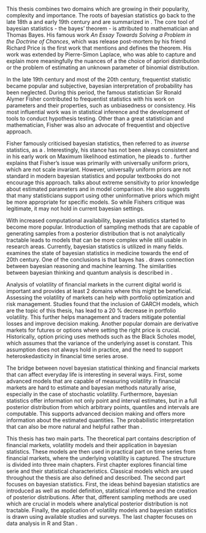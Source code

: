 This thesis combines two domains which are growing in their popularity, complexity and importance. The roots of bayesian statistics go back to the
late 18th a and early 19th century and are summarized in \parencite{Hebak2013_StatistickeMysleniNastroje}. The core tool of bayesian statistics -
the bayes' theorem - is attributed to mathematician and Thomas Bayes. His famous work *An Essay Towards Solving a Problem in the Doctrine of Chances*, which was release post-mortem by his friend Richard Price is the first work that mentions and defines the theorem. His work was extended by Pierre-Simon Laplace, who was able to capture and explain more meaningfully the nuances of a the choice of apriori distribution or the problem of estimating an 
unknown parameter of binomial distribution.

In the late 19th century and most of the 20th century, frequentist statistic became popular and subjective, bayesian interpretation of probability
has been neglected. During this period, the famous statistician Sir Ronald Alymer Fisher contributed to frequentist statistics with his work on
parameters and their properties, such as unbiasedness or consistency. His most influential work was in statistical inference and the development
of tools to conduct hypothesis testing. Other than a great statistician and mathematician, Fisher was also an advocate of frequentist and objective
approach.

Fisher famously criticised bayesian statistics, then referred to as *inverse* statistics, as a *\enquote{
inverse probability, which like an impenetrable jungle arrests progress towards precision of statistical concepts}*. Interestingly, his stance
has not been always consistent and in his early work on Maximum likelihood estimation, he pleads to *\enquote{
to having based his argument upon the principle of inverse probability}*. \parencite{Zabell2022_FisherBayesPredictive} further
explains that Fisher's issue was primarily with universally uniform priors, which are not scale invariant. However, universally uniform
priors are not standard in modern bayesian statistics and popular textbooks do not encourage this approach. 
\parencite[Chap. 10.6]{Kruschke2015_DoingBayesianData} talks about extreme sensitivity to prior knowledge about estimated
parameters and in model comparison. He also suggests that many statisticians support using other uninformative priors which
might be more appropriate for specific models. So while Fishers critique was legitimate, it may not hold in current bayesian settings.

With increased computational availability, bayesian statistics started to become more popular. Introduction of sampling methods that 
are capable of generating samples from a posterior distribution that is not analytically tractable leads to models that can be more complex
while still usable in research areas. Currently, bayesian statistics is utilized in many fields. \parencite{Ashby2006_BayesianStatisticsMedicine}
examines the state of bayesian statistics in medicine towards the end of 20th century. One of the conclusions is that bayes has *\enquote{now permeated all the major areas of medical statistics, including clinical trials, epidemiology, meta-analyses and evidence synthesis, spatial modelling, longitudinal modelling, survival modelling, molecular genetics and decision-making}*. \parencite{Barber2012_BayesianReasoningMachine} draws connection
between bayesian reasoning and machine learning. The similarities between bayesian thinking and quantum analysis is described in 
\parencite{Timpson2008_QuantumBayesianismStudy}.

Analysis of volatility of financial markets in the current digital world is important and \parencite{Liu2024NavigatingTF} provides at least 2 domains
where this might be beneficial. Assessing the volatility of markets can help with portfolio optimization and risk management. Studies
found that the inclusion of GARCH models, which are the topic of this thesis, has lead to a 20 % decrease in portfolio volatility. This
further helps management and traders mitigate potential losses and improve decision making. Another popular domain are derivative markets
for futures or options where setting the right price is crucial. Historically, option pricing uses methods such as the Black Scholes model,
which assumes that the variance of the underlying asset is constant. This assumption does not always hold in practice, and the need to support
heteroskedasticity in financial time series arose.

The bridge between novel bayesian statistical thinking and financial markets that can affect everyday life is interesting in several ways. First,
some advanced models that are capable of measuring volatility in financial markets are hard to estimate and bayesian methods naturally arise,
especially in the case of stochastic volatility. Furthermore, bayesian statistics offer information not only point and interval estimates, but in a 
full posterior distribution from which arbitrary points, quantiles and intervals are computable. This supports advanced decision making and 
offers more information about the estimated quantities. The probabilistic interpretation that can also be more natural and helpful rather than
\enquote{imaginary repetitions in identical conditions}.

This thesis has two main parts. The theoretical part contains description of financial markets, volatility models and 
their application in bayesian statistics. These 
models are then used in practical part on time series from financial markets, where the underlying volatility is captured. The structure is divided
into three main chapters. First chapter explores financial time serie and their statistical characteristics. Classical models which are used
throughout the thesis are also defined and described. The second part focuses on bayesian statistics. First, the ideas behind bayesian statistics
are introduced as well as model definition, statistical inference and the creation of posterior distributions. After that, different sampling methods
are used which are crucial in models where analytical posterior distribution is not tractable. Finally, the application of volatility models
and bayesian statistics is drawn using available studies and surveys. The last chapter focuses on data analysis in R 
\parencite{RCoreTeam2023_LanguageEnvironmentStatistical} and Stan \parencite{CarpenterEtAl2017_StanProbabilisticProgramming}.